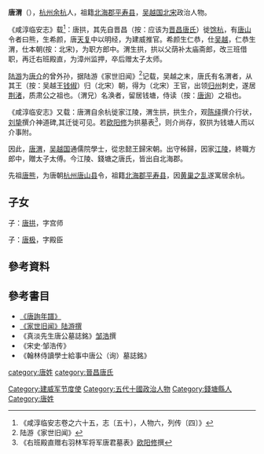 '''唐渭'''（{{bd|942年||1007年|catIdx=T}}），[[杭州|杭州]][[余杭县|余杭]]人，祖籍[[北海郡|北海郡]][[平寿县|平寿县]]，[[吴越国|吴越国]][[北宋|北宋]]政治人物。

《咸淳临安志》载<ref>《咸淳临安志卷之六十五，志〔五十〕，人物六，列传〔四〕》</ref>：唐拱，其先自晋昌（按：应该为[[晋昌唐氏|晋昌唐氏]]）徙[[馀杭|馀杭]]，有[[唐山|唐山]]令者曰熊，生希颜，唐[[天复_(唐朝)|天复]]中以明经，为建威推官。希颜生仁恭，仕[[吴越国|吴越]]，仁恭生渭，仕本朝(按：北宋)，为职方郎中。渭生拱，拱以父荫补太庙斋郎，改三班借职，再迁右班殿直，为漳州监押，卒后赠太子太师。

[[陆游|陆游]]为[[唐介|唐介]]的曾外孙，据陆游《家世旧闻》<ref>陆游《家世旧闻》</ref>记载，吴越之末，唐氏有名渭者，从其王（按：吴越王[[钱俶|钱俶]]）归（北宋）朝，得为（北宋）王官，出领[[归州|归州]]刺史，遂居[[荆渚|荆渚]]，质肃公之祖也。（渭兄）名涣者，留居钱塘，侍读（按：[[唐询|唐询]]）之祖也。

《咸淳临安志》又载：唐渭自余杭徙家江陵，渭生拱，拱生介，观[[陈绎|陈绎]]撰介行状，[[刘挚|刘挚]]撰介神道碑,其迁徙可见。若[[欧阳修|欧阳修]]为拱墓表<ref>《右班殿直赠右羽林军将军唐君墓表》[[欧阳修|欧阳修]]撰</ref>，则介尚存，叙拱为钱塘人而以介事附。

因此，[[唐渭|唐渭]]，[[吴越国|吴越国]]通儒院學士，從忠懿王歸宋朝。出守秭歸，因家[[江陵|江陵]]，終職方郎中，贈太子太傅。今江陵、錢塘之唐氏，皆出自北海郡。

先祖[[唐熊|唐熊]]，为唐朝[[杭州|杭州]][[唐山县_(唐朝)|唐山县]]令，祖籍[[北海郡|北海郡]][[平寿县|平寿县]]，因[[黄巢之乱|黄巢之乱]]遂寓居余杭。

== 子女 ==
子：[[唐拱|唐拱]]，字宫师

子：[[唐极|唐极]]，字殿臣

== 參考資料 ==
{{REFLIST}}

==參考書目==
*[http://reader.epubee.com/books/mobile/c3/c3036ba82b77e0d8d5b988ad7d739682/text00007.html 《唐詢年譜》]
*[https://ctext.org/wiki.pl?if=gb&chapter=200921&remap=gb 《家世旧闻》[[陆游|陆游]]撰]
*《真淡先生唐公墓誌銘》[[邹浩|邹浩]]撰
*《宋史·邹浩传》
*《翰林侍讀學士給事中唐公（询）墓誌銘》

[[category:唐姓|category:唐姓]]
[[category:晉昌唐氏|category:晉昌唐氏]]
[[Category:建威军节度使|Category:建威军节度使]]
[[Category:五代十國政治人物|Category:五代十國政治人物]]
[[Category:錢塘縣人|Category:錢塘縣人]]
[[Category:唐姓|Category:唐姓]]